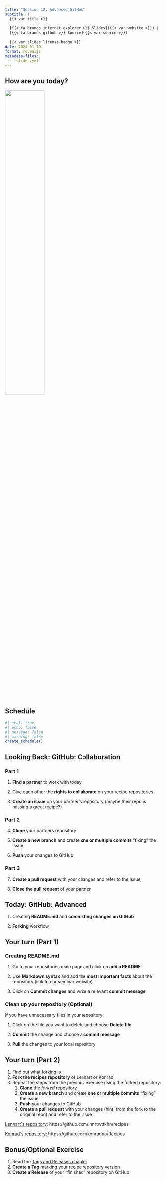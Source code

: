 ```yaml
---
title: "Session 12: Advanced GitHub"
subtitle: |
  {{< var title >}}
  
  [{{< fa brands internet-explorer >}} Slides]({{< var website >}}) |
  [{{< fa brands github >}} Source]({{< var source >}})
  
  {{< var slides.license-badge >}}
date: 2024-01-19
format: revealjs
metadata-files:
  - _slides.yml
---
```


## How are you today?

::: fragment
![](../images/mood-yoda.jpg){width="50%"}
:::

## Schedule

```r
#| eval: true
#| echo: false
#| message: false
#| warning: false
create_schedule()
```

## Looking Back: GitHub: Collaboration

### Part 1

1.  **Find a partner** to work with today

2.  Give each other the **rights to collaborate** on your recipe repositories

3.  **Create an issue** on your partner's repository (maybe their repo is missing a great recipe?)

### Part 2

4.  **Clone** your partners repository

5.  **Create a new branch** and create **one or multiple commits** "fixing" the issue

6.  **Push** your changes to GitHub

### Part 3

7.  **Create a pull request** with your changes and refer to the issue

8.  **Close the pull request** of your partner


## Today: GitHub: Advanced

1. Creating **README.md** and **committing changes on GitHub**

1. **Forking** workflow 

## Your turn (Part 1)

::: {.fragment .fade-in}

### Creating README.md

1. Go to your repositories main page and click on **add a README**

1. Use **Markdown syntax** and add the **most important facts** about the repository (link to our seminar website)

1. Click on **Commit changes** and write a relevant **commit message**

:::

::: {.fragment .fade-in}

### Clean up your repository (Optional) 

If you have unnecessary files in your repository:

1. Click on the file you want to delete and choose **Delete file**

1. **Commit** the change and choose a **commit message**

1. **Pull** the changes to your local repository

:::


## Your turn (Part 2)

::: {.fragment .fade-in}

1. Find out what [forking](https://lennartwittkuhn.com/version-control-book/chapters/github-intro.html#forking-a-repository) is
1. **Fork the recipes repository** of Lennart or Konrad
1. Repeat the steps from the previous exercise using the forked repository:
    1. **Clone** the *forked* repository
    1. **Create a new branch** and create **one or multiple commits** "fixing" the issue
    1. **Push** your changes to GitHub
    1. **Create a pull request** with your changes (hint: from the fork to the original repo) and refer to the issue
::: 

::: {.fragment .fade-in}

[Lennart´s repository](https://github.com/lnnrtwttkhn/recipes): https://github.com/lnnrtwttkhn/recipes 

[Konrad´s repository](https://github.com/konradpa/Recipes): https://github.com/konradpa/Recipes 
:::



## Bonus/Optional Exercise

1. Read the [Tags and Releases chapter](https://lennartwittkuhn.com/version-control-book/)
1. **Create a Tag** marking your recipe repository version
1. **Create a Release** of your "finished" repository on GitHub